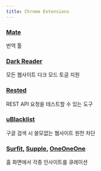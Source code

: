```yaml
---
title: Chrome Extensions
---
```


### [Mate](https://chrome.google.com/webstore/detail/mate-translate-%E2%80%93-translat/ihmgiclibbndffejedjimfjmfoabpcke)

번역 툴

### [Dark Reader](https://chrome.google.com/webstore/detail/dark-reader/eimadpbcbfnmbkopoojfekhnkhdbieeh)

모든 웹사이트 다크 모드 토글 지원

### [Rested](https://chrome.google.com/webstore/detail/rested/eelcnbccaccipfolokglfhhmapdchbfg/related)

REST API 요청을 테스트할 수 있는 도구

### [uBlacklist](https://chrome.google.com/webstore/detail/ublacklist/pncfbmialoiaghdehhbnbhkkgmjanfhe)

구글 검색 시 쓸모없는 웹사이트 원천 차단

### [Surfit](https://chrome.google.com/webstore/detail/%EC%84%9C%ED%95%8F-%EB%A7%A4%EC%9D%BC-%EC%84%B1%EC%9E%A5%ED%95%98%EB%8A%94-%EC%82%AC%EB%9E%8C%EB%93%A4%EC%9D%98-%EC%BB%A4%EB%A6%AC%EC%96%B4-%ED%94%8C%EB%9E%AB%ED%8F%BC/ipjibgkeofiedbfcfekfggdmjhhljgjn), [Supple](https://chrome.google.com/webstore/detail/%EC%84%9C%ED%94%8C-%EB%A7%A4%EC%9D%BC-%EC%84%B1%EC%9E%A5%EC%9D%84-%EB%8F%84%EC%99%80%EC%A3%BC%EB%8A%94-%EC%8B%9C%EC%9E%91%ED%8E%98%EC%9D%B4%EC%A7%80-supp/lmndkckmpbalpaboffnegimjmabeeefo), [OneOneOne](https://chrome.google.com/webstore/detail/%EC%9D%BC%EC%9D%BC%EC%9D%BConeoneone/klakgkdbaogbckfhblipmfgfnendlcae)

홈 화면에서 각종 인사이트를 큐레이션
